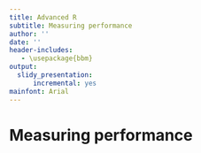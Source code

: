 ```yaml
---
title: Advanced R
subtitle: Measuring performance
author: ''
date: ''
header-includes:
   - \usepackage{bbm}
output:
  slidy_presentation:
      incremental: yes
mainfont: Arial
---
```


# Measuring performance

